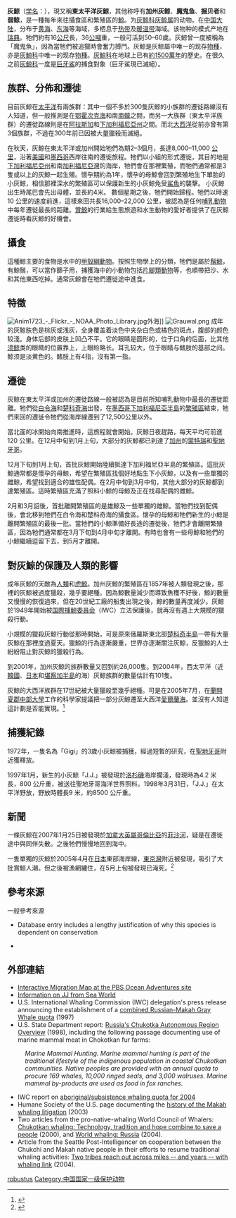 {{Speciesbox
| fossil_range = [[更新世|更新世]]後期至今<ref>{{cite journal | author = Deméré, T. A.; Berta, A.; McGowen, M. R. | title = The Taxonomic and Evolutionary History of Fossil and Modern Balaenopteroid Mysticetes | journal = Journal of Mammalian Evolution | volume = 12 | issue = 1 | pages = 99–143 | year = 2005 | issn = 1064-7554 | doi = 10.1007/s10914-005-6944-3 | url = https://www.researchgate.net/publication/225533143_The_Taxonomic_and_Evolutionary_History_of_Fossil_and_Modern_Balaenopteroid_Mysticetes | access-date = 2019-07-20 | archive-date = 2020-02-26 | archive-url = https://web.archive.org/web/20200226023924/https://www.researchgate.net/publication/225533143_The_Taxonomic_and_Evolutionary_History_of_Fossil_and_Modern_Balaenopteroid_Mysticetes | dead-url = no }}</ref>, {{fossilrange|0.3|0}}
| status = LC
| status_system = iucn3.1
| status_ref = <ref>{{IUCN|id=8097 |title=''Eschrichtius robustus'' |assessors=Cooke, J. G.|version=2019.2 |year=2018|accessdate=30 December 2017}} 数据库資料包含說明此物種被編入無危級別的原因</ref> （東北太平洋族群）
| status2 = EN
| status2_system = IUCN3.1
| status2_ref =<ref>{{IUCN|id=8099 |title=''Eschrichtius robustus'' western subpopulation |assessors=Cooke, J. G.; Taylor, B. L.; Reeves, R.; Brownell Jr., R. L.|version=2019.2 |year=2018|accessdate=01 January 2018}} 数据库資料包含說明此物種被編入瀕危級別的原因</ref> （西北太平洋族群）
| image = Ballena gris adulta con su ballenato.jpg
| image_width = 250px
| image_caption = 在幼鯨旁[[浮窺|浮窺]]的成年灰鯨
| image2 = Gray_whale_size.svg
| image2_width = 250px
| image2_caption = 與一般人類的大小比較
| taxon = Eschrichtius robustus
| authority = ([[Wilhelm_Lilljeborg|Lilljeborg]], 1861)
| range_map = Cypron-Range Eschrichtius robustus.svg
| range_map_width = 250px
| range_map_caption = 灰鯨的分布
}}
'''灰鯨'''（[[学名|学名]]：{{lang|la|''Eschrichtius robustus''}}），現又稱'''東太平洋灰鯨'''，其他称呼有'''加州灰鲸'''、'''魔鬼鱼'''、'''掘贝者'''和'''弱鲸'''，是一種每年來往攝食區和繁殖區的[[鯨|鯨]]。为[[灰鲸科|灰鲸科]][[灰鲸属|灰鲸属]]的动物。在[[中国大陆|中国大陆]]，分布于[[黄海|黄海]]、[[东海|东海]]等海域，多栖息于[[热带|热带]]及[[暖温带|暖温带]]海域。该物种的模式产地在[[瑞典|瑞典]]。牠們約有16[[公尺|公尺]]長，36[[公噸|公噸]]重，一般可活到50–60歲。灰鯨曾一度被稱為「魔鬼魚」，因為當牠們被追獵時會奮力搏鬥。灰鯨是灰鲸屬中唯一的现存[[物種|物種]]，亦是[[灰鯨科|灰鯨科]]中唯一的现存[[物種|物種]]。[[灰鯨科|灰鯨科]]在地球上已有[[中新世|約1500萬年]]的歷史。在很久之前[[灰鯨科|灰鯨科]]一度是[[巨牙鯊|巨牙鯊]]的捕食對象（巨牙鯊現已滅絕）。

== 族群、分佈和遷徙 ==
目前灰鯨在[[太平洋|太平洋]]有兩族群：其中一個不多於300隻灰鯨的小族群的遷徙路線沒有人知道，但一般推測是在[[鄂霍次克海|鄂霍次克海]]和南[[南韓|南韓]]之間，而另一大族群（東太平洋族群）的遷徙路線則是在[[阿拉斯加|阿拉斯加]]和[[下加利福尼亞州|下加利福尼亞州]]之間。而北[[大西洋|大西洋]]從前亦曾有第3個族群，不過在300年前已因被大量獵殺而滅絕。

在秋天，灰鯨在東太平洋或加州開始牠們為期2–3個月，長達8,000–11,000 [[公里|公里]]，沿著[[美國|美國]]和[[墨西哥|墨西哥]]西岸往南的遷徙旅程。牠們以小組的形式遷徙，其目的地是[[下加利福尼亞半島|下加利福尼亞州]]和南[[加利福尼亞灣|加利福尼亞灣]]的海岸，牠們會在那裡繁殖，而牠們通常都是3隻或以上的灰鯨一起生殖。懷孕期約為1年，懷孕的母鯨會回到繁殖地生下單胎的小灰鯨，相信那裡深水的繁殖區可以保護新生的小灰鯨免受[[鯊魚|鯊魚]]的襲擊。
小灰鯨出生時尾巴會先出母體，並長約4米。
數個星期之後，牠們開始歸程。牠們以時速10 公里的速度前進，這樣來回共長16,000–22,000 公里，被認為是任何[[哺乳動物|哺乳動物]]中每年遷徙最長的距離。[[賞鯨|賞鯨]]的行業給生態旅遊和水生動物的愛好者提供了在灰鯨遷徙時看灰鯨的好機會。

== 攝食 ==
這種鯨主要的食物是水中的[[甲殼綱|甲殼綱動物]]。按照生物學上的分類，牠們是屬於[[鬚鯨|鬚鯨]]，有鯨鬚，可以當作篩子用，捕獲海中的小動物包括[[片腳類動物|片腳類動物]]等，也順帶把沙、水和其他東西吃掉。通常灰鯨會在牠們遷徙途中進食。

== 特徵 ==
[[File:Anim1723_-_Flickr_-_NOAA_Photo_Library.jpg|thumb]]外海]]
[[File:Grauwal.png|thumb]]
成年的灰鲸肤色是棕灰或浅灰，全身覆盖着淡色中夹杂白色或橘色的斑点，腹部的颜色较淺。身体后部的皮肤上凹凸不平。它的眼睛是圆形的，位于口角的后面，比其他[[须鲸|须鲸]]类的眼睛的位置靠上，上眼睑略长。耳孔较大，位于眼睛与鳍肢的基部之间。鲸须是淡黄色的。鳍肢上有4指，沒有第一指。

== 遷徙 ==
灰鲸在東太平洋或加州的遷徙路線一般被認為是目前所知哺乳動物中最長的遷徙距離。牠們從[[白令海|白令海]]和[[楚科奇海|楚科奇海]]出發，在[[墨西哥|墨西哥]][[下加利福尼亞半島|下加利福尼亞半島]]的[[繁殖區|繁殖區]]結束，牠們來回的遷徙令牠們從海岸線遷到了12,500公里以外。

當北面的冰開始向南推進時，這旅程就會開始。灰鯨日夜趕路，每天平均可前進120 公里。在12月中旬到1月上旬，大部分的灰鯨都已到達了[[加州|加州]]的[[蒙特瑞|蒙特瑞]]和[[聖地牙哥|聖地牙哥]]。  

12月下旬到1月上旬，首批灰鯨開始陸續抵達下加利福尼亞半島的繁殖區。這批灰鯨通常都是懷孕的母鯨，希望在繁殖區找個好地點生下小灰鯨，以及有一些單獨的雌鯨，希望找到適合的雄性配偶。在2月中旬到3月中旬，其他大部分的灰鯨都到達繁殖區。這時繁殖區充滿了照料小鯨的母鯨及正在找尋配偶的雌鯨。  

2月和3月詔後，首批離開繁殖區的是雄鯨及一些單獨的雌鯨。當牠們找到配偶後，會北移到牠們在白令海和楚科奇海的攝食區。懷孕的母鯨和牠們新生的小鯨是離開繁殖區的最後一批。當牠們的小鯨準備好長途的遷徙後，牠們才會離開繁殖區，因為牠們通常都在3月下旬到4月中旬才離開。有時也會有一些母鯨和牠們的小鯨繼續逗留下去，到5月才離開。

== 對灰鯨的保護及人類的影響 ==
成年灰鯨的天敵為[[人類|人類]]和[[虎鯨|虎鯨]]。加州灰鯨的繁殖區在1857年被人類發現之後，那裡的灰鯨被過度獵殺，幾乎要絕種。因為鯨數量減少而導致魚穫不好後，鯨的數量又慢慢的恢復過來，但在20世紀工廠的船隻出現之後，鯨的數量再度減少。灰鯨於1949年開始被[[国際捕鯨委員会|国際捕鯨委員会]]（IWC）立法保護後，就再沒有遇上大規模的獵殺行動。

小規模的獵殺灰鯨行動從那時開始，可是原來俄羅斯東北部[[楚科奇半島|楚科奇半島]]一帶有大量灰鯨在那裡度過夏天。獵鯨的行為逐漸嚴重，世界亦逐漸關注灰鯨，反獵鯨的人士紛紛阻止對灰鯨的獵殺行為。

到2001年，加州灰鯨的族群數量又回到約26,000隻。到2004年，西太平洋（近[[韓國|韓國]]、[[日本|日本]]和[[堪察加半島|堪察加半島]]的海）灰鯨族群的數量估計有101隻。 

灰鯨的大西洋族群在17世紀被大量獵殺至幾乎絕種。可是在2005年7月，在[[蘭開夏郡中部大學|蘭開夏郡中部大學]]工作的科學家提議把一部分灰鯨遷至大西洋[[愛爾蘭海|愛爾蘭海]]。並沒有人知道這計劃是否能實現。<ref>{{Cite web |url=http://news.bbc.co.uk/2/hi/uk_news/england/cumbria/4692193.stm |title=（英國廣播公司） |access-date=2007-04-23 |archive-date=2021-03-30 |archive-url=https://web.archive.org/web/20210330125510/http://news.bbc.co.uk/2/hi/uk_news/england/cumbria/4692193.stm |dead-url=no }}</ref>

== 捕獲紀錄 ==
1972年，一隻名為「Gigi」的3歲小灰鯨被捕獲，經過短暫的研究，在[[聖地牙哥|聖地牙哥]]附近獲釋放。

1997年1月，新生的小灰鯨「J.J.」被發現於[[洛杉磯|洛杉磯]]海岸擱淺，發現時為4.2 米長，800 公斤重，被送往聖地牙哥海洋世界照料。1998年3月31日，「J.J.」在太平洋野放，野放時體長9 米，約8500 公斤重。

== 新聞 ==
一條灰鯨在2007年1月25日被發現於[[加拿大|加拿大]][[英屬哥倫比亞|英屬哥倫比亞]]的[[菲沙河|菲沙河]]，疑是在遷徙途中與同伴失散。之後牠們慢慢地回到海中。

一隻單獨的灰鯨於2005年4月在[[日本|日本]]東部海岸線，[[東京灣|東京灣]]附近被發現，吸引了大批賞鯨人潮。但之後被漁網纏住，在5月上旬被發現已淹死。<ref>{{Cite web |url=http://news.bbc.co.uk/2/hi/asia-pacific/4535551.stm |title=（英國廣播公司） |access-date=2007-04-23 |archive-date=2021-01-26 |archive-url=https://web.archive.org/web/20210126193826/http://news.bbc.co.uk/2/hi/asia-pacific/4535551.stm |dead-url=no }}</ref>

== 參考來源 ==
{{reflist}}
;一般參考來源
* {{IUCN2006|assessors=Cetacean Specialist Group|year=1996|id=8097|title=Eschrichtius robustus|downloaded=11 May 2006}} Database entry includes a lengthy justification of why this species is dependent on conservation
* {{ITIS|ID=180521|taxon=Eschrichtius robustus|year=2006|date=18 March}}

== 外部連結 ==
{{Commons|Eschrichtius robustus}}
{{wikispecies|Eschrichtius robustus}}
* [http://www.pbs.org/kqed/oceanadventures/episodes/whales/interact Interactive Migration Map at the PBS Ocean Adventures site] {{Wayback|url=http://www.pbs.org/kqed/oceanadventures/episodes/whales/interact |date=20190616054717 }}
* [http://www.seaworld.org/animal-info/gray-whale/news-main.htm Information on JJ from Sea World] {{Wayback|url=http://www.seaworld.org/animal-info/gray-whale/news-main.htm |date=20120620161535 }}
* U.S. International Whaling Commission (IWC) delegation's press release announcing the establishment of a [https://web.archive.org/web/20070422231943/http://www.publicaffairs.noaa.gov/pr97/oct97/iwc2.html combined Russian-Makah Gray Whale quota] (1997)
* U.S. State Department report: [https://web.archive.org/web/20070613040018/http://www.users.qwest.net/~kryopak/ChukotkaHomePage.htm Russia's Chukotka Autonomous Region Overview] (1998), including the following passage documenting use of marine mammal meat in Chokotkan fur farms:
:''Marine Mammal Hunting. Marine mammal hunting is part of the traditional lifestyle of the indigenous population in coastal Chukotkan communities. Native peoples are provided with an annual quota to procure 169 whales, 10,000 ringed seals, and 3,000 walruses. Marine mammal by-products are used as food in fox ranches.''
* IWC report on [https://web.archive.org/web/20080705023130/http://www.iwcoffice.org/meetings/meeting2004.htm#catches2 aboriginal/subsistence whaling quota for 2004]
* Humane Society of the U.S. page documenting the [https://web.archive.org/web/20061203115329/http://www.hsus.org/marine_mammals/marine_mammals_news/federal_appeals_court_bars_makah_tribe_from_whaling.html history of the Makah whaling litigation] (2003)
* Two articles from the pro-native-whaling World Council of Whalers: [http://www.worldcouncilofwhalers.com/publications/newsletters/10.htm#chukotkan Chukotkan whaling: Technology, tradition and hope combine to save a people] {{Wayback|url=http://www.worldcouncilofwhalers.com/publications/newsletters/10.htm#chukotkan |date=20060905003440 }} (2000), and [http://www.worldcouncilofwhalers.com/whaling_around_the_world/russia.htm World whaling: Russia] {{Wayback|url=http://www.worldcouncilofwhalers.com/whaling_around_the_world/russia.htm |date=20061230103713 }} (2004).
* Article from the Seattle Post-Intelligencer on cooperation between the Chukchi and Makah native people in their efforts to resume traditional whaling activities: [http://www.seattlepi.com/local/196684_makah25.html Two tribes reach out across miles -- and years -- with whaling link] (2004).

{{Baleen whales}}
{{taxonbar}}

[[Category:鬚鯨科|robustus]]
[[Category:中国国家一级保护动物|Category:中国国家一级保护动物]]